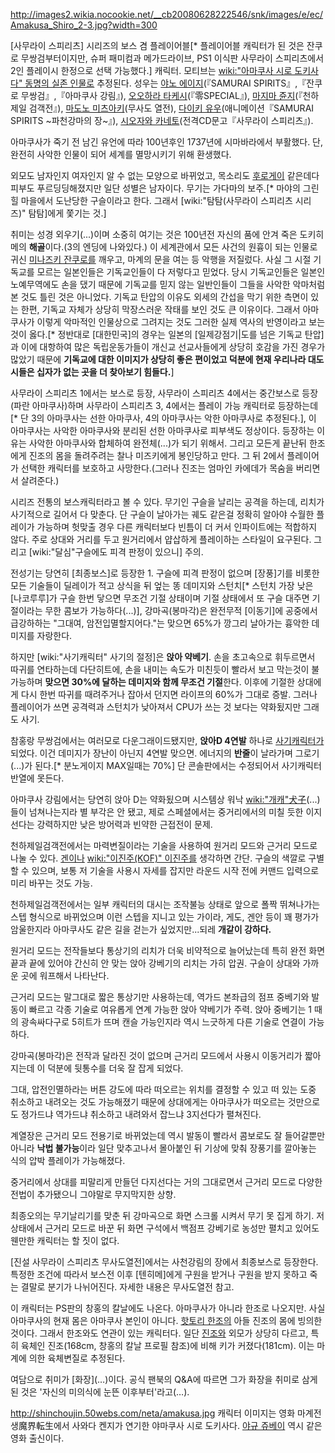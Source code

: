 http://images2.wikia.nocookie.net/__cb20080628222546/snk/images/e/ec/Amakusa_Shiro_2-3.jpg?width=300

[사무라이 스피리츠] 시리즈의 보스 겸 플레이어블[* 플레이어블 캐릭터가 된 것은 잔쿠로 무쌍검부터이지만, 슈퍼 패미컴과 메가드라이브, PS1 이식판 사무라이 스피리츠에서 2인 플레이시 한정으로 선택 가능했다.] 캐릭터. 모티브는 [[wiki:"아마쿠사 시로 도키사다" 동명의 실존 인물]]로 추정된다. 성우는 [[야노 에이지]](『SAMURAI SPIRITS』,『잔쿠로 무쌍검』,『아마쿠사 강림』), [[오오하라 타케시]](『零SPECIAL』), [[마지마 쥰지]](『천하제일 검객전』), [[마도노 미츠아키]](무사도 열전), [[다이키 유우]](애니메이션『SAMURAI SPIRITS ~파천강마의 장~』), [[시오자와 카네토]](전격CD문고『사무라이 스피리츠』).

아마쿠사가 죽기 전 남긴 유언에 따라 100년후인 1737년에 시마바라에서 부활했다. 단, 완전히 사악한 인물이 되어 세계를 멸망시키기 위해 환생했다.

외모도 남자인지 여자인지 알 수 없는 모양으로 바뀌었고, 목소리도 [[후로게이]] 같은데다 피부도 푸르딩딩해졌지만 일단 성별은 남자이다. 무기는 가다마의 보주.[* 마야의 그린힐 마을에서 도난당한 구슬이라고 한다. 그래서 [wiki:"탐탐(사무라이 스피리츠 시리즈)" 탐탐]에게 쫓기는 것.]

취미는 성경 외우기(...)이며 소중히 여기는 것은 100년전 자신의 품에 안겨 죽은 도키히메의 '''해골'''이다.(3의 엔딩에 나와있다.) 이 세계관에서 모든 사건의 원흉이 되는 인물로 귀신 [[미나즈키 잔쿠로]]를 깨우고, 마계의 문을 여는 등 악행을 저질렀다. 사실 그 시절 기독교를 모르는 일본인들은 기독교인들이 다 저렇다고 믿었다. 당시 기독교인들은 일본인 노예무역에도 손을 댔기 때문에 기독교를 믿지 않는 일반인들이 그들을 사악한 악마처럼 본 것도 틀린 것은 아니었다. 기독교 탄압의 이유도 외세의 간섭을 막기 위한 측면이 있는 한편, 기독교 자체가 상당히 막장스러운 작태를 보인 것도 큰 이유이다. 그래서 아마쿠사가 이렇게 악마적인 인물상으로 그려지는 것도 그러한 실제 역사의 반영이라고 보는 것이 옳다.[* 정반대로 [대한민국]의 경우는 일본의 [일제강점기|도를 넘은 기독교 탄압]과 이에 대항하여 많은 독립운동가들이 개신교 선교사들에게 상당히 호감을 가진 경우가 많았기 때문에 '''기독교에 대한 이미지가 상당히 좋은 편이었고 덕분에 현재 우리나라 대도시들은 십자가 없는 곳을 더 찾아보기 힘들다.''']

사무라이 스피리츠 1에서는 보스로 등장, 사무라이 스피리츠 4에서는 중간보스로 등장(파란 아마쿠사)하며 사무라이 스피리츠 3, 4에서는 플레이 가능 캐릭터로 등장하는데[* 단 3의 아마쿠사는 선한 아마쿠사, 4의 아마쿠사는 악한 아마쿠사로 추정된다.], 이 아마쿠사는 사악한 아마쿠사와 분리된 선한 아마쿠사로 피부색도 정상이다. 등장하는 이유는 사악한 아마쿠사와 합체하여 완전체(...)가 되기 위해서. 그리고 모든게 끝난뒤 한조에게 진조의 몸을 돌려주려는 찰나 미즈키에게 봉인당하고 만다. 그 뒤 2에서 플레이어가 선택한 캐릭터를 보호하고 사망한다.(그러나 진조는 엄마인 카에데가 목숨을 버리면서 살려준다.) 

시리즈 전통의 보스캐릭터라고 볼 수 있다. 무기인 구슬을 날리는 공격을 하는데, 리치가 사기적으로 길어서 다 맞춘다. 단 구슬이 날아가는 궤도 같은걸 정확히 알아야 수월한 플레이가 가능하며 헛맞출 경우 다른 캐릭터보다 빈틈이 더 커서 인파이트에는 적합하지 않다. 주로 상대와 거리를 두고 원거리에서 얍삽하게 플레이하는 스타일이 요구된다. 그리고 [wiki:"달심"구슬에도 피격 판정이 있으니] 주의. 

전성기는 당연히 [최종보스]로 등장한 1. 구슬에 피격 판정이 없으며 [장풍]기를 비롯한 모든 기술들이 딜레이가 적고 상식을 뒤 엎는 똥 데미지와 스턴치[* 스턴치 가장 낮은 [나코루루]가 구슬 한번 닿으면 무조건 기절 상태이며 기절 상태에서 또 구슬 대주면 기절이라는 무한 콤보가 가능하다(...)], 강마곡(봉마각)은 완전무적 [이동기]에 공중에서 급강하하는 "그대여, 암전입멸할지어다."는 맞으면 65%가 깡그리 날아가는 흉악한 데미지를 자랑한다. 

하지만 [wiki:"사기캐릭터" 사기의 절정]은 '''앉아 약베기'''. 손을 초고속으로 휘두르면서 따귀를 연타하는데 다단히트에, 손을 내미는 속도가 미친듯이 빨라서 보고 막는것이 불가능하며 '''맞으면 30%에 달하는 데미지와 함께 무조건 기절'''한다. 이후에 기절한 상대에게 다시 한번 따귀를 때려주거나 잡아서 던지면 라이프의 60%가 그대로 증발. 그러나 플레이어가 쓰면 공격력과 스턴치가 낮아져서 CPU가 쓰는 것 보다는 약화됬지만 그래도 사기.

참홍랑 무쌍검에서는 여러모로 다운그래이드됐지만, '''앉아D 4연발''' 하나로 [[사기캐릭터]]가 되었다. 이건 데미지가 장난이 아닌지 4연발 맞으면. 에너지의 '''반줄'''이 날라가며 그로기(...)가 된다.[* 분노게이지 MAX일때는 70%] 단 콘솔판에서는 수정되어서 사기캐릭터 반열에 못든다.

아마쿠사 강림에서는 당연히 앉아 D는 약화됬으며 시스템상 워낙 [[wiki:"개캐"犬子]](...)들이 넘쳐나는지라 별 부각은 안 됐고, 제로 스페셜에서는 중거리에서의 미칠 듯한 이지선다는 강력하지만 낮은 방어력과 빈약한 근접전이 문제.

천하제일검객전에서는 마력변질이라는 기술을 사용하여 원거리 모드와 근거리 모드로 나눌 수 있다. [[겐]]이나 [[wiki:"이진주(KOF)" 이진주]]를 생각하면 간단. 구슬의 색깔로 구별할 수 있으며, 보통 저 기술을 사용시 자세를 잡지만 라운드 시작 전에 커맨드 입력으로 미리 바꾸는 것도 가능.

천하제일검객전에서는 일부 캐릭터의 대시는 조작불능 상태로 앞으로 폴짝 뛰쳐나가는 스텝 형식으로 바뀌었으며 이런 스텝을 지니고 있는 가이라, 게도, 겐안 등이 꽤 평가가 암울한지라 아마쿠사도 같은 길을 걷는가 싶었지만...되레 '''개같이 강하다.'''

원거리 모드는 전작들보다 통상기의 리치가 더욱 비약적으로 늘어났는데 특히 완전 화면 끝과 끝에 있어야 간신히 안 맞는 앉아 강베기의 리치는 가히 압권. 구슬이 상대와 가까운 곳에 워프해서 나타난다.

근거리 모드는 말그대로 짧은 통상기만 사용하는데, 역가드 본좌급의 점프 중베기와 발동이 빠르고 각종 기술로 여유롭게 연계 가능한 앉아 약베기가 주력. 앉아 중베기는 1 때의 광속싸다구로 5히트가 뜨며 캔슬 가능인지라 역시 느긋하게 다른 기술로 연결이 가능하다.

강마곡(봉마각)은 전작과 달라진 것이 없으며 근거리 모드에서 사용시 이동거리가 짧아지는데 이 덕분에 뒷통수를 더욱 잘 잡게 되었다. 

그대, 압전인멸하라는 버튼 강도에 따라 떠오르는 위치를 결정할 수 있고 떠 있는 도중 취소하고 내려오는 것도 가능해졌기 때문에 상대에게는 아마쿠사가 떠오르는 것만으로도 정가드냐 역가드냐 취소하고 내려와서 잡느냐 3지선다가 펼쳐진다.

계열장은 근거리 모드 전용기로 바뀌었는데 역시 발동이 빨라서 콤보로도 잘 들어갈뿐만 아니라 '''낙법 불가능'''이라 일단 맞추고나서 몰아붙인 뒤 기상에 맞춰 장풍기를 깔아놓는 식의 압박 플레이가 가능해졌다.

중거리에서 상대를 피말리게 만들던 다지선다는 거의 그대로면서 근거리 모드로 다양한 전법이 추가됐으니 그야말로 무지막지한 상향.

최종오의는 무기날리기를 맞춘 뒤 강마곡으로 화면 스크롤 시켜서 무기 못 집게 하기. 저 상태에서 근거리 모드로 바꾼 뒤 화면 구석에서 백점프 강베기로 농성만 펼치고 있어도 웬만한 캐릭터는 할 짓이 없다.

[진설 사무라이 스피리츠 무사도열전]에서는 사천강림의 장에서 최종보스로 등장한다. 특정한 조건에 따라서 보스전 이후 [텐히메]에게 구원을 받거나 구원을 받지 못하고 죽는 결말로 분기가 나뉘어진다. 자세한 내용은 무사도열전 참고.

이 캐릭터는 PS판의 창홍의 칼날에도 나온다. 아마쿠사가 아니라 한조로 나오지만.
사실 아마쿠사의 현재 몸은 아마쿠사 본인이 아니다. [[핫토리 한조]]의 아들 진조의 몸에 빙의한 것이다. 그래서 한조와도 연관이 있는 캐릭터다. 일단 [[진조]]와 외모가 상당히 다르고, 특히 육체인 진조(168cm, 창홍의 칼날 프로필 참조)에 비해 키가 커졌다(181cm). 이는 마계에 의한 육체변질로 추정된다.

여담으로 취미가 [화장](…)이다. 공식 팬북의 Q&A에 따르면 그가 화장을 취미로 삼게 된 것은 '자신의 미의식에 눈뜬 이후부터'라고(…).

http://shinchoujin.50webs.com/neta/amakusa.jpg
캐릭터 이미지는 영화 마계전생魔界転生에서 사와다 켄지가 연기한 야마쿠사 시로 도키사다. [[야규 쥬베이]] 역시 같은 영화 출신이다.
